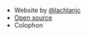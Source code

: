 
- Website by [@lachlanjc](https://lachlanjc.com)
- [Open source](https://github.com/lachlanjc/centresustains)
- <Link href="/colophon">
    <a>Colophon</a>
  </Link>
